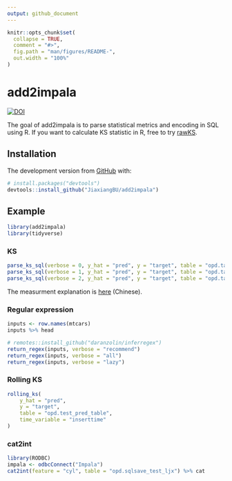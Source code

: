 ```yaml
---
output: github_document
---
```


<!-- README.md is generated from README.Rmd. Please edit that file -->

```r
knitr::opts_chunk$set(
  collapse = TRUE,
  comment = "#>",
  fig.path = "man/figures/README-",
  out.width = "100%"
)
```
# add2impala

<!-- badges: start -->
[![DOI](https://zenodo.org/badge/195213708.svg)](https://zenodo.org/badge/latestdoi/195213708)
<!-- badges: end -->

The goal of add2impala is to parse statistical metrics and encoding in SQL using R.
If you want to calculate KS statistic in R, free to try [rawKS](https://github.com/JiaxiangBU/rawKS).

## Installation

The development version from [GitHub](https://github.com/) with:

``` r
# install.packages("devtools")
devtools::install_github("JiaxiangBU/add2impala")
```
## Example

```r
library(add2impala)
library(tidyverse)
```

### KS

```r
parse_ks_sql(verbose = 0, y_hat = "pred", y = "target", table = "opd.table")
parse_ks_sql(verbose = 1, y_hat = "pred", y = "target", table = "opd.table")
parse_ks_sql(verbose = 2, y_hat = "pred", y = "target", table = "opd.table")
```

The measurment explanation is 
[here](https://jiaxiangbu.github.io/learn_roc/ks_learning_notes.html#ks)
(Chinese).

### Regular expression

```r
inputs <- row.names(mtcars)
inputs %>% head
```

```r
# remotes::install_github("daranzolin/inferregex")
return_regex(inputs, verbose = "recommend")
return_regex(inputs, verbose = "all")
return_regex(inputs, verbose = "lazy")
```

### Rolling KS

```r
rolling_ks(
    y_hat = "pred",
    y = "target",
    table = "opd.test_pred_table",
    time_variable = "inserttime"
)
```



### cat2int

```r
library(RODBC)
impala <- odbcConnect("Impala")
cat2int(feature = "cyl", table = "opd.sqlsave_test_ljx") %>% cat
```

